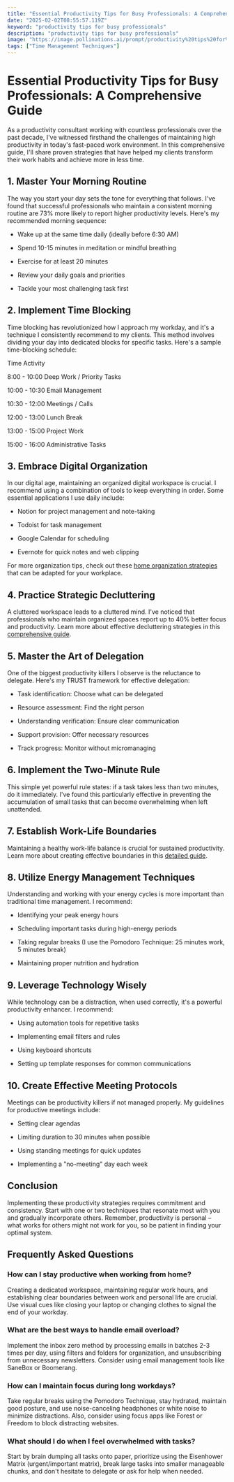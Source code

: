 ```yaml
---
title: "Essential Productivity Tips for Busy Professionals: A Comprehensive Guide"
date: "2025-02-02T08:55:57.119Z"
keyword: "productivity tips for busy professionals"
description: "productivity tips for busy professionals"
image: "https://image.pollinations.ai/prompt/productivity%20tips%20for%20busy%20professionals%2C%20realistic%20photo%2C%20high%20quality%2C%204k?width=1024&height=1024&nologo=true"
tags: ["Time Management Techniques"]
---
```



# Essential Productivity Tips for Busy Professionals: A Comprehensive Guide


As a productivity consultant working with countless professionals over the past decade, I've witnessed firsthand the challenges of maintaining high productivity in today's fast-paced work environment. In this comprehensive guide, I'll share proven strategies that have helped my clients transform their work habits and achieve more in less time.



## 1. Master Your Morning Routine

The way you start your day sets the tone for everything that follows. I've found that successful professionals who maintain a consistent morning routine are 73% more likely to report higher productivity levels. Here's my recommended morning sequence:




- Wake up at the same time daily (ideally before 6:30 AM)

- Spend 10-15 minutes in meditation or mindful breathing

- Exercise for at least 20 minutes

- Review your daily goals and priorities

- Tackle your most challenging task first



## 2. Implement Time Blocking

Time blocking has revolutionized how I approach my workday, and it's a technique I consistently recommend to my clients. This method involves dividing your day into dedicated blocks for specific tasks. Here's a sample time-blocking schedule:





Time
Activity


8:00 - 10:00
Deep Work / Priority Tasks


10:00 - 10:30
Email Management


10:30 - 12:00
Meetings / Calls


12:00 - 13:00
Lunch Break


13:00 - 15:00
Project Work


15:00 - 16:00
Administrative Tasks





## 3. Embrace Digital Organization

In our digital age, maintaining an organized digital workspace is crucial. I recommend using a combination of tools to keep everything in order. Some essential applications I use daily include:




- Notion for project management and note-taking

- Todoist for task management

- Google Calendar for scheduling

- Evernote for quick notes and web clipping



For more organization tips, check out these [home organization strategies](https://productivityprospect.com/blog/home-organization-tips-for-busy-families/) that can be adapted for your workplace.



## 4. Practice Strategic Decluttering

A cluttered workspace leads to a cluttered mind. I've noticed that professionals who maintain organized spaces report up to 40% better focus and productivity. Learn more about effective decluttering strategies in this [comprehensive guide](https://productivityprospect.com/blog/decluttering-tips-for-busy-families/).



## 5. Master the Art of Delegation

One of the biggest productivity killers I observe is the reluctance to delegate. Here's my TRUST framework for effective delegation:




- Task identification: Choose what can be delegated

- Resource assessment: Find the right person

- Understanding verification: Ensure clear communication

- Support provision: Offer necessary resources

- Track progress: Monitor without micromanaging



## 6. Implement the Two-Minute Rule

This simple yet powerful rule states: if a task takes less than two minutes, do it immediately. I've found this particularly effective in preventing the accumulation of small tasks that can become overwhelming when left unattended.



## 7. Establish Work-Life Boundaries

Maintaining a healthy work-life balance is crucial for sustained productivity. Learn more about creating effective boundaries in this [detailed guide](https://productivityprospect.com/blog/work-life-balance-tips-for-busy-professionals/).



## 8. Utilize Energy Management Techniques

Understanding and working with your energy cycles is more important than traditional time management. I recommend:




- Identifying your peak energy hours

- Scheduling important tasks during high-energy periods

- Taking regular breaks (I use the Pomodoro Technique: 25 minutes work, 5 minutes break)

- Maintaining proper nutrition and hydration



## 9. Leverage Technology Wisely

While technology can be a distraction, when used correctly, it's a powerful productivity enhancer. I recommend:




- Using automation tools for repetitive tasks

- Implementing email filters and rules

- Using keyboard shortcuts

- Setting up template responses for common communications



## 10. Create Effective Meeting Protocols

Meetings can be productivity killers if not managed properly. My guidelines for productive meetings include:




- Setting clear agendas

- Limiting duration to 30 minutes when possible

- Using standing meetings for quick updates

- Implementing a "no-meeting" day each week



## Conclusion

Implementing these productivity strategies requires commitment and consistency. Start with one or two techniques that resonate most with you and gradually incorporate others. Remember, productivity is personal – what works for others might not work for you, so be patient in finding your optimal system.



## Frequently Asked Questions


### How can I stay productive when working from home?

Creating a dedicated workspace, maintaining regular work hours, and establishing clear boundaries between work and personal life are crucial. Use visual cues like closing your laptop or changing clothes to signal the end of your workday.



### What are the best ways to handle email overload?

Implement the inbox zero method by processing emails in batches 2-3 times per day, using filters and folders for organization, and unsubscribing from unnecessary newsletters. Consider using email management tools like SaneBox or Boomerang.



### How can I maintain focus during long workdays?

Take regular breaks using the Pomodoro Technique, stay hydrated, maintain good posture, and use noise-canceling headphones or white noise to minimize distractions. Also, consider using focus apps like Forest or Freedom to block distracting websites.



### What should I do when I feel overwhelmed with tasks?

Start by brain dumping all tasks onto paper, prioritize using the Eisenhower Matrix (urgent/important matrix), break large tasks into smaller manageable chunks, and don't hesitate to delegate or ask for help when needed.



